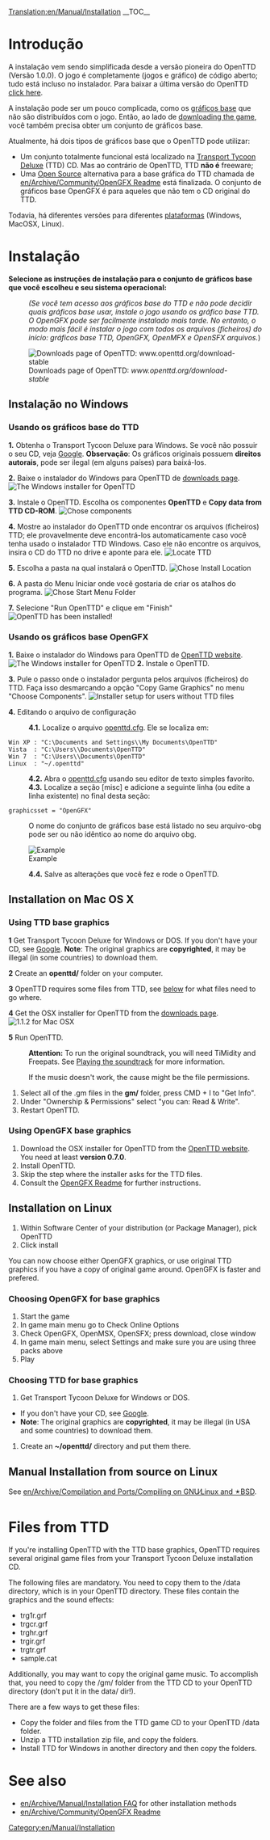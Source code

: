 [[Translation:en/Manual/Installation]]
{{en/Manual/Navigation}}
__TOC__
=Introdução=
A instalação vem sendo simplificada desde a versão pioneira do OpenTTD (Versão 1.0.0). O jogo é completamente (jogos e gráfico) de código aberto; tudo está incluso no instalador. Para baixar a última versão do OpenTTD [http://www.openttd.org/download-stable click here].

A instalação pode ser um pouco complicada, como os [[pt/Gráficos Base|gráficos base]] que não são distribuídos com o jogo. Então, ao lado de [http://www.openttd.org/ downloading the game], você também precisa obter um conjunto de gráficos base.

Atualmente, há dois tipos de gráficos base que o OpenTTD pode utilizar:
* Um conjunto totalmente funcional está localizado na [http://en.wikipedia.org/wiki/Transport_Tycoon Transport Tycoon Deluxe] (TTD) CD. Mas ao contrário de OpenTTD, TTD '''não é''' freeware;
* Uma [http://en.wikipedia.org/wiki/Open_source Open Source] alternativa para a base gráfica do TTD chamada de [[en/Archive/Community/OpenGFX Readme]] está finalizada. O conjunto de gráficos base OpenGFX é para aqueles que não tem o CD original do TTD.

Todavia, há diferentes versões para diferentes [[en/Archive/Compilation and Ports/Operating system|plataformas]] (Windows, MacOSX, Linux).

= Instalação =
'''Selecione as instruções de instalação para o conjunto de gráficos base que você escolheu e seu sistema operacional:'''
:<p style="font-size: 90%">''(Se você tem acesso aos gráficos base do TTD e não pode decidir quais gráficos base usar, instale o jogo usando os gráfico base TTD. O OpenGFX pode ser facilmente instalado mais tarde. No entanto, o modo mais fácil é instalar o jogo com todos os arquivos (ficheiros) do início: gráficos base TTD, OpenGFX, OpenMFX e OpenSFX arquivos.'')</p>

[[File:en/Manual/Installation 1a.png|frame|center|Downloads page of OpenTTD: ''www.openttd.org/download-stable'']]

== Instalação no Windows ==
===Usando os gráficos base do TTD===
'''1.''' Obtenha o Transport Tycoon Deluxe para Windows. Se você não possuir o seu CD, veja [http://www.google.com/search?q=transport+tycoon+deluxe Google]. '''Observação''': Os gráficos originais possuem '''direitos autorais''', pode ser ilegal (em alguns países) para baixá-los. 

'''2.''' Baixe o instalador do Windows para OpenTTD de [http://www.openttd.org/download-stable downloads page].
[[File:en/Manual/Installation 1b.png|frame|center|The Windows installer for OpenTTD]]

'''3.''' Instale o OpenTTD. Escolha os componentes '''OpenTTD''' e '''Copy data from TTD CD-ROM'''.
[[File:en/Manual/Installation 2.png|frame|center|Chose components]]

'''4.''' Mostre ao instalador do OpenTTD onde encontrar os arquivos (ficheiros) TTD; ele provavelmente deve encontrá-los automaticamente caso você tenha usado o instalador TTD Windows. Caso ele não encontre os arquivos, insira o CD do TTD no drive e aponte para ele.
[[File:en/Manual/Installation 3.png|frame|center|Locate TTD]]

'''5.''' Escolha a pasta na qual instalará o OpenTTD.
[[File:en/Manual/Installation 4.png|frame|center|Chose Install Location]]

'''6.''' A pasta do Menu Iniciar onde você gostaria de criar os atalhos do programa.
[[File:en/Manual/Installation 5.png|frame|center|Chose Start Menu Folder]]

'''7.''' Selecione "Run OpenTTD" e clique em "Finish"
[[File:en/Manual/Installation 6.png|frame|center|OpenTTD has been installed!]]

===Usando os gráficos base OpenGFX===
'''1.''' Baixe o instalador do Windows para OpenTTD de [http://www.openttd.org/ OpenTTD website].
[[File:en/Manual/Installation 1b.png|frame|center|The Windows installer for OpenTTD]]
'''2.''' Instale o OpenTTD.

'''3.''' Pule o passo onde o instalador pergunta pelos arquivos (ficheiros) do TTD. Faça isso desmarcando a opção "Copy Game Graphics" no menu "Choose Components".
[[File:en/Manual/Installation 2 gfx.png|frame|center|Installer setup for users without TTD files]]

'''4.''' Editando o arquivo de configuração
:'''4.1.''' Localize o arquivo [[pt/Openttd.cfg|openttd.cfg]]. Ele se localiza em:
 Win XP : "C:\Documents and Settings\<username>\My Documents\OpenTTD"
 Vista  : "C:\Users\<username>\Documents\OpenTTD"
 Win 7  : "C:\Users\<username>\Documents\OpenTTD"
 Linux  : "~/.openttd"
:'''4.2.''' Abra o [[pt/Openttd.cfg|openttd.cfg]] usando seu editor de texto simples favorito.
:'''4.3.''' Localize a seção [misc] e adicione a seguinte linha (ou edite a linha existente) no final desta seção:
 graphicsset = "OpenGFX"
: O nome do conjunto de gráficos base está listado no seu arquivo-obg pode ser ou não idêntico ao nome do arquivo obg.
[[File:en/Manual/Installation 9 grx manual configuration cfg.png|frame|center|Example]]
:'''4.4.''' Salve as alterações que você fez e rode o OpenTTD.


== Installation on Mac OS X ==
{{en/Note| 1=There were no official binaries for Mac OS X for the 1.0.x branch. However, support has now resumed for the 1.1.x branch, please download the latest '''official''' testing binary (currently 1.1.0 beta5) to make sure any remaining bugs are found}}
===Using TTD base graphics===
'''1''' Get Transport Tycoon Deluxe for Windows or DOS. If you don't have your CD, see [http://www.google.com/search?q=transport+tycoon+deluxe Google]. '''Note''': The original graphics are '''copyrighted''', it may be illegal (in some countries) to download them.

'''2''' Create an '''openttd/''' folder on your computer.

'''3''' OpenTTD requires some files from TTD, see [[#files-from-ttd|below]] for what files need to go where.

'''4''' Get the OSX installer for OpenTTD from the [http://www.openttd.org/download-stable downloads page].
[[File:en/Manual/Installation 1b osx.png|frame|center|1.1.2 for Mac OSX]]

'''5''' Run OpenTTD.


:'''Attention:''' To run the original soundtrack, you will need TiMidity and Freepats. See [[en/Archive/Compilation and Ports/Compiling on GNU∕Linux and 🟉BSD#playing-the-soundtrack|Playing the soundtrack]] for more information.


:If the music doesn't work, the cause might be the file permissions.
#Select all of the .gm files in the '''gm/''' folder, press CMD + I to "Get Info".
#Under "Ownership & Permissions" select "you can: Read & Write".
#Restart OpenTTD.

===Using OpenGFX base graphics===
# Download the OSX installer for OpenTTD from the [http://www.openttd.org/ OpenTTD website]. You need at least '''version 0.7.0'''.
# Install OpenTTD.
# Skip the step where the installer asks for the TTD files.
# Consult the [[en/Archive/Community/OpenGFX Readme#manually-installing-opengfx|OpenGFX Readme]] for further instructions.

== Installation on Linux ==

#Within Software Center of your distribution (or Package Manager), pick OpenTTD
#Click install

You can now choose either OpenGFX graphics, or use original TTD graphics if you have a copy of original game around.
OpenGFX is faster and prefered.

===Choosing OpenGFX for base graphics===
#Start the game
#In game main menu go to Check Online Options
#Check OpenGFX, OpenMSX, OpenSFX; press download, close window
#In game main menu, select Settings and make sure you are using three packs above
#Play

===Choosing TTD for base graphics===
#Get Transport Tycoon Deluxe for Windows or DOS.  
* If you don't have your CD, see [http://www.google.com/search?q=transport+tycoon+deluxe Google]. 
*'''Note''': The original graphics are '''copyrighted''', it may be illegal (in USA and some countries) to download them.
#Create an '''~/openttd/''' directory and put them there.


== Manual Installation from source on Linux ==
See [[en/Archive/Compilation and Ports/Compiling on GNU∕Linux and 🟉BSD]].

= Files from TTD=
If you're installing OpenTTD with the TTD base graphics, OpenTTD requires several original game files from your Transport Tycoon Deluxe installation CD.

The following files are mandatory. You need to copy them to the /data directory, which is in your OpenTTD directory. These files contain the graphics and the sound effects:
* trg1r.grf
* trgcr.grf
* trghr.grf
* trgir.grf
* trgtr.grf
* sample.cat


Additionally, you may want to copy the original game music. To accomplish that, you need to copy the /gm/ folder from the TTD CD to your OpenTTD directory (don't put it in the data/ dir!).


There are a few ways to get these files:
* Copy the folder and files from the TTD game CD to your OpenTTD /data folder.
* Unzip a TTD installation zip file, and copy the folders.
* Install TTD for Windows in another directory and then copy the folders.

= See also=
* [[en/Archive/Manual/Installation FAQ]] for other installation methods
* [[en/Archive/Community/OpenGFX Readme]]

[[Category:en/Manual/Installation]]